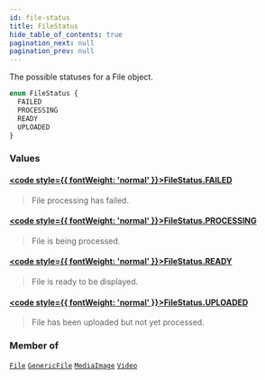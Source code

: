 ```yaml
---
id: file-status
title: FileStatus
hide_table_of_contents: true
pagination_next: null
pagination_prev: null
---
```








The possible statuses for a File object.

```graphql
enum FileStatus {
  FAILED
  PROCESSING
  READY
  UPLOADED
}
```


### Values

#### [<code style={{ fontWeight: 'normal' }}>FileStatus.<b>FAILED</b></code>](#) 
> File processing has failed.
> 

#### [<code style={{ fontWeight: 'normal' }}>FileStatus.<b>PROCESSING</b></code>](#) 
> File is being processed.
> 

#### [<code style={{ fontWeight: 'normal' }}>FileStatus.<b>READY</b></code>](#) 
> File is ready to be displayed.
> 

#### [<code style={{ fontWeight: 'normal' }}>FileStatus.<b>UPLOADED</b></code>](#) 
> File has been uploaded but not yet processed.
> 



### Member of

[`File`](/interfaces/file)  <Badge class="secondary" text="interface"/><Bullet />[`GenericFile`](/objects/generic-file)  <Badge class="secondary" text="object"/><Bullet />[`MediaImage`](/objects/media-image)  <Badge class="secondary" text="object"/><Bullet />[`Video`](/objects/video)  <Badge class="secondary" text="object"/>



